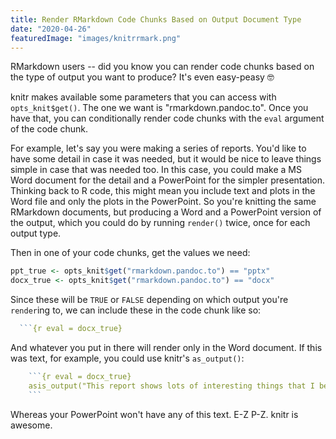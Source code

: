 ```yaml
---
title: Render RMarkdown Code Chunks Based on Output Document Type
date: "2020-04-26"
featuredImage: "images/knitrrmark.png"
---
```


RMarkdown users -- did you know you can render code chunks based on the type of output you want to produce? It's even easy-peasy 🤓

knitr makes available some parameters that you can access with `opts_knit$get()`. The one we want is "rmarkdown.pandoc.to". Once you have that, you can conditionally render code chunks with the `eval` argument of the code chunk.

For example, let's say you were making a series of reports. You'd like to have some detail in case it was needed, but it would be nice to leave things simple in case that was needed too. In this case, you could make a MS Word document for the detail and a PowerPoint for the simpler presentation. Thinking back to R code, this might mean you include text and plots in the Word file and only the plots in the PowerPoint. So you're knitting the same RMarkdown documents, but producing a Word and a PowerPoint version of the output, which you could do by running `render()` twice, once for each output type.

Then in one of your code chunks, get the values we need:

```r
ppt_true <- opts_knit$get("rmarkdown.pandoc.to") == "pptx"
docx_true <- opts_knit$get("rmarkdown.pandoc.to") == "docx"
```

Since these will be `TRUE` or `FALSE` depending on which output you're `render`ing to, we can include these in the code chunk like so:

````r
  ```{r eval = docx_true}
````

And whatever you put in there will render only in the Word document. If this was text, for example, you could use knitr's `as_output()`:

````r
    ```{r eval = docx_true}
    asis_output("This report shows lots of interesting things that I bet you never knew were possible.")
    ```
````

Whereas your PowerPoint won't have any of this text. E-Z P-Z. knitr is awesome.
